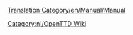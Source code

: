[[Translation:Category/en/Manual/Manual]]

{{en/Bilingual box| Nl
| ---
| A Category for Manual related pages.
Articles that are called by [[Template:nl/Manual/Inhoudsopgave]] are automatically placed here.}}

[[Category:nl/OpenTTD Wiki]]
